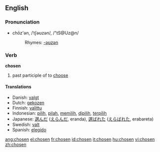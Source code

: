 ==English==

===Pronunciation===
*chōz'ən, /ˈtʃəʊzən/, /"tS@Uz@n/
*:Rhymes: [[Rhymes:English:-əʊzən|-əʊzən]]

===Verb===
'''chosen'''

# past participle of to [[choose]]

====Translations====
*Danish: [[valgt]]
*Dutch: [[gekozen]]
*Finnish: [[valittu]]
*Indonesian: [[pilih]], [[pilah]], [[pilih|memilih]], [[pilih|dipilih]], [[pilih|terpilih]]
*Japanese: [[選んだ]] ([[えらんだ]], eranda),  [[選ばれた]] ([[えらばれた]], erabareta)
*Swedish: [[valt]]
*Spanish: [[elegido]]

[[ang:chosen]]
[[el:chosen]]
[[fr:chosen]]
[[id:chosen]]
[[it:chosen]]
[[hu:chosen]]
[[vi:chosen]]
[[zh:chosen]]